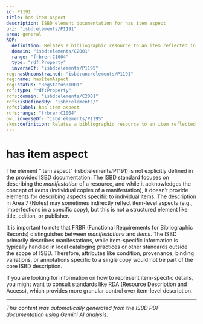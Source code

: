 ```yaml
---
id: P1191
title: has item aspect
description: ISBD element documentation for has item aspect
uri: "isbd:elements/P1191"
area: general
RDF:
  definition: Relates a bibliographic resource to an item reflected in it.
  domain: "isbd:elements/C2001"
  range: "frbrer:C1004"
  type: "rdf:Property"
  inverseOf: "isbd:elements/P1195"
reg:hasUnconstrained: "isbd:unc/elements/P1191"
reg:name: hasItemAspect
reg:status: "RegStatus:1001"
rdf:type: "rdf:Property"
rdfs:domain: "isbd:elements/C2001"
rdfs:isDefinedBy: "isbd:elements/"
rdfs:label: has item aspect
rdfs:range: "frbrer:C1004"
owl:inverseOf: "isbd:elements/P1195"
skos:definition: Relates a bibliographic resource to an item reflected in it.
---
```

# has item aspect

The element "item aspect" (isbd:elements/P1191) is not explicitly defined in the provided ISBD documentation. The ISBD standard focuses on describing the *manifestation* of a resource, and while it acknowledges the concept of *items* (individual copies of a manifestation), it doesn't provide elements for describing aspects specific to individual items. The description in Area 7 (Notes) may sometimes indirectly reflect item-level aspects (e.g., imperfections in a specific copy), but this is not a structured element like title, edition, or publisher.


It is important to note that FRBR (Functional Requirements for Bibliographic Records) distinguishes between *manifestations* and *items*. The ISBD primarily describes manifestations, while item-specific information is typically handled in local cataloging practices or other standards outside the scope of ISBD.  Therefore, attributes like condition, provenance, binding variations, or annotations specific to a single copy would not be part of the core ISBD description.


If you are looking for information on how to represent item-specific details, you might want to consult standards like RDA (Resource Description and Access), which provides more granular control over item-level description.


---

*This content was automatically generated from the ISBD PDF documentation using Gemini AI analysis.*
